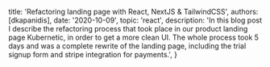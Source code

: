 
  title: 'Refactoring landing page with React, NextJS & TailwindCSS',
  authors: [dkapanidis],
  date: '2020-10-09',
  topic: 'react',
  description: 'In this blog post I describe the refactoring process that took place in our product landing page Kubernetic, in order to get a more clean UI. The whole process took 5 days and was a complete rewrite of the landing page, including the trial signup form and stripe integration for payments.',
}
